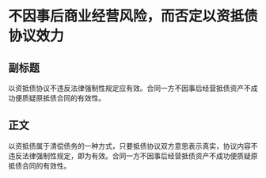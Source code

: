 # 不因事后商业经营风险，而否定以资抵债协议效力
## 副标题
以资抵债协议不违反法律强制性规定应有效。合同一方不因事后经营抵债资产不成功便质疑原抵债合同的有效性。
## 正文
以资抵债属于清偿债务的一种方式，只要抵债协议双方意思表示真实，协议内容不违反法律强制性规定，即为有效。合同一方不因事后经营抵债资产不成功便质疑原抵债合同的有效性。